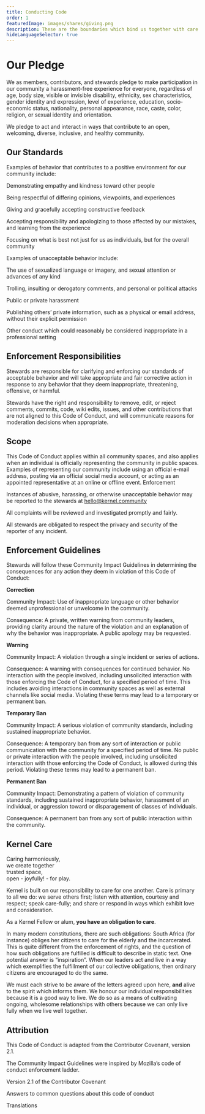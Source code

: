 ```yaml
---
title: Conducting Code
order: 1
featuredImage: images/shares/giving.png
description: These are the boundaries which bind us together with care and trust
hideLanguageSelector: true
---
```


# Our Pledge

We as members, contributors, and stewards pledge to make participation in our community a harassment-free experience for everyone, regardless of age, body size, visible or invisible disability, ethnicity, sex characteristics, gender identity and expression, level of experience, education, socio-economic status, nationality, personal appearance, race, caste, color, religion, or sexual identity and orientation.

We pledge to act and interact in ways that contribute to an open, welcoming, diverse, inclusive, and healthy community.

## Our Standards

Examples of behavior that contributes to a positive environment for our community include:

<Process>

Demonstrating empathy and kindness toward other people 

Being respectful of differing opinions, viewpoints, and experiences  

Giving and gracefully accepting constructive feedback  

Accepting responsibility and apologizing to those affected by our mistakes, and learning from the experience  

Focusing on what is best not just for us as individuals, but for the overall community

</Process>

Examples of unacceptable behavior include:

<Process>

The use of sexualized language or imagery, and sexual attention or advances of any kind

Trolling, insulting or derogatory comments, and personal or political attacks

Public or private harassment

Publishing others’ private information, such as a physical or email address, without their explicit permission

Other conduct which could reasonably be considered inappropriate in a professional setting

</Process>

## Enforcement Responsibilities

Stewards are responsible for clarifying and enforcing our standards of acceptable behavior and will take appropriate and fair corrective action in response to any behavior that they deem inappropriate, threatening, offensive, or harmful.

Stewards have the right and responsibility to remove, edit, or reject comments, commits, code, wiki edits, issues, and other contributions that are not aligned to this Code of Conduct, and will communicate reasons for moderation decisions when appropriate.

## Scope

This Code of Conduct applies within all community spaces, and also applies when an individual is officially representing the community in public spaces. Examples of representing our community include using an official e-mail address, posting via an official social media account, or acting as an appointed representative at an online or offline event.
Enforcement

Instances of abusive, harassing, or otherwise unacceptable behavior may be reported to the stewards at hello@kernel.community 

All complaints will be reviewed and investigated promptly and fairly.

All stewards are obligated to respect the privacy and security of the reporter of any incident.

## Enforcement Guidelines

Stewards will follow these Community Impact Guidelines in determining the consequences for any action they deem in violation of this Code of Conduct:

<Process>

<Box>

**Correction**

Community Impact: Use of inappropriate language or other behavior deemed unprofessional or unwelcome in the community.

Consequence: A private, written warning from community leaders, providing clarity around the nature of the violation and an explanation of why the behavior was inappropriate. A public apology may be requested.

</Box>

<Box>

**Warning**

Community Impact: A violation through a single incident or series of actions.

Consequence: A warning with consequences for continued behavior. No interaction with the people involved, including unsolicited interaction with those enforcing the Code of Conduct, for a specified period of time. This includes avoiding interactions in community spaces as well as external channels like social media. Violating these terms may lead to a temporary or permanent ban.

</Box>

<Box>

**Temporary Ban**

Community Impact: A serious violation of community standards, including sustained inappropriate behavior.

Consequence: A temporary ban from any sort of interaction or public communication with the community for a specified period of time. No public or private interaction with the people involved, including unsolicited interaction with those enforcing the Code of Conduct, is allowed during this period. Violating these terms may lead to a permanent ban.

</Box>

<Box>

**Permanent Ban**

Community Impact: Demonstrating a pattern of violation of community standards, including sustained inappropriate behavior, harassment of an individual, or aggression toward or disparagement of classes of individuals.

Consequence: A permanent ban from any sort of public interaction within the community.

</Box>

</Process>

## Kernel Care

<InfoBlock>

Caring harmoniously,  
we create together  
trusted space,  
open - joyfully! - for play.  

</InfoBlock>

Kernel is built on our responsibility to care for one another. Care is primary to all we do: we serve others first; listen with attention, courtesy and respect; speak care-fully; and share or respond in ways which exhibit love and consideration.

As a Kernel Fellow or alum, **you have an obligation to care**.

In many modern constitutions, there are such obligations: South Africa (for instance) obliges her citizens to care for the elderly and the incarcerated. This is quite different from the enforcement of rights, and the question of how such obligations are fulfilled is difficult to describe in static text. One potential answer is “inspiration”. When our leaders act and live in a way which exemplifies the fulfillment of our collective obligations, then ordinary citizens are encouraged to do the same.

We must each strive to be aware of the letters agreed upon here, **and** alive to the spirit which informs them. We honour our individual responsibilities because it is a good way to live. We do so as a means of cultivating ongoing, wholesome relationships with others because we can only live fully when we live well together.

## Attribution

This Code of Conduct is adapted from the Contributor Covenant, version 2.1.

The Community Impact Guidelines were inspired by Mozilla’s code of conduct enforcement ladder.

<List>

<Link to=" https://www.contributor-covenant.org/version/2/1/code_of_conduct.html">

Version 2.1 of the Contributor Covenant

</Link>

<Link to="https://www.contributor-covenant.org/faq">

Answers to common questions about this code of conduct

</Link>

<Link to="https://www.contributor-covenant.org/translations">

Translations

</Link>

</List>

